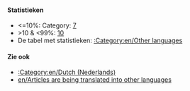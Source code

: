 {{en/Bilingual box| Nl
| ---
| This page provides an index for a wide range of '''articles are being translated into Dutch''' in OpenTTD Wiki.<br/>Articles with {{en/S|nl/Vertaling}} or {{en/S|en/Translation}} template automatically go here.}}

====Statistieken====
* <=10%: Category: [[:Category:nl/Vertaling min 10 procent|7]]
* >10 & <99%: [[:Category:nl/Vertaling plus 10 procent|10]]
* De tabel met statistieken: [[:Category:en/Other languages]]

====Zie ook====
*[[:Category:en/Dutch (Nederlands)]]
*[[en/Articles are being translated into other languages]]